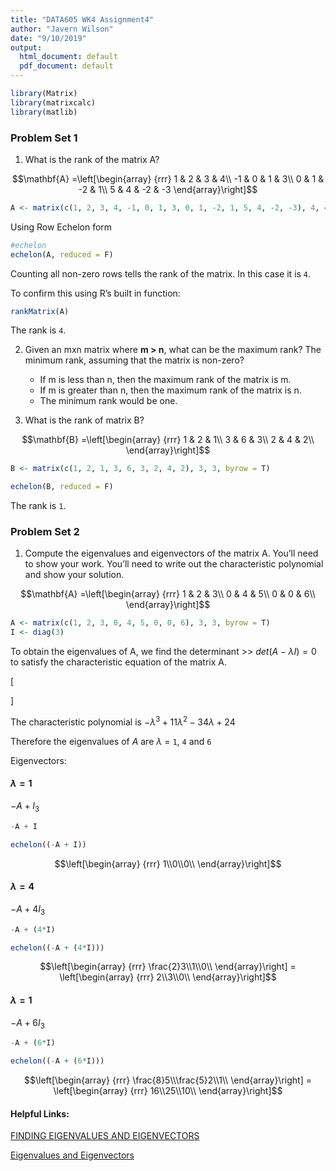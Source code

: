 ---
title: "DATA605 WK4 Assignment4"
author: "Javern Wilson"
date: "9/10/2019"
output:
  html_document: default
  pdf_document: default
---


```{r message=TRUE, warning=TRUE}
library(Matrix)
library(matrixcalc)
library(matlib)
```


### Problem Set 1

1. What is the rank of the matrix A? 

$$\mathbf{A} =\left[\begin{array}
{rrr}
1 & 2 & 3 & 4\\
-1 & 0 & 1 & 3\\
0 & 1 & -2 & 1\\
5 & 4 & -2 & -3
\end{array}\right]$$

```{r}

A <- matrix(c(1, 2, 3, 4, -1, 0, 1, 3, 0, 1, -2, 1, 5, 4, -2, -3), 4, 4, byrow = T)

```

Using Row Echelon form
```{r}
#echelon
echelon(A, reduced = F)
```
Counting all non-zero rows tells the rank of the matrix. In this case it is `4`.

To confirm this using R's built in function:
```{r}
rankMatrix(A)
```
The rank is `4`.


2. Given an mxn matrix where **m > n**, what can be the maximum rank? The minimum rank, assuming that the matrix is non-zero? 

    - If m is less than n, then the maximum rank of the matrix is m.
    - If m is greater than n, then the maximum rank of the matrix is n.
    - The minimum rank would be one.
    

3. What is the rank of matrix B?

  
$$\mathbf{B} =\left[\begin{array}
{rrr}
1 & 2 & 1\\
3 & 6 & 3\\
2 & 4 & 2\\
\end{array}\right]$$

```{r}
B <- matrix(c(1, 2, 1, 3, 6, 3, 2, 4, 2), 3, 3, byrow = T)

```


```{r}
echelon(B, reduced = F)

```
The rank is `1`.



### Problem Set 2

1. Compute the eigenvalues and eigenvectors of the matrix A. You’ll need to show your work. You’ll need to write out the characteristic polynomial and show your solution.

  
$$\mathbf{A} =\left[\begin{array}
{rrr}
1 & 2 & 3\\
0 & 4 & 5\\
0 & 0 & 6\\
\end{array}\right]$$

```{r}
A <- matrix(c(1, 2, 3, 0, 4, 5, 0, 0, 6), 3, 3, byrow = T)
I <- diag(3)
```

To obtain the eigenvalues of A, we find the determinant >> $det(A - \lambda I) = 0$ to satisfy the characteristic equation of the matrix A.

  
\[\begin{aligned} \mathbf{A - \lambda I} &=\left[\begin{array}
{rrr}
1 & 2 & 3\\
0 & 4 & 5\\
0 & 0 & 6\\
\end{array}\right] -   
\left[\begin{array}
{rrr}
\lambda & 0 & 0\\
0 & \lambda & 0\\
0 & 0 & \lambda\\
\end{array}\right]  
=\left[\begin{array}
{rrr}
1 - \lambda & 2 & 3\\
0 & 4 - \lambda & 5\\
0 & 0 & 6 - \lambda\\
\end{array}\right]\\ \\ \\

\mathbf{det(A - \lambda I)} &= (1- \lambda) \begin{vmatrix}
4 - \lambda & 5\\
0 & 6 - \lambda
\end{vmatrix} - (2)\begin{vmatrix}
0 & 5\\
0 & 6 - \lambda
\end{vmatrix} +(3)\begin{vmatrix} 0 & 4 - \lambda\\
0 & 0
\end{vmatrix}\\ \\
&= (1 - \lambda)\begin{vmatrix}(4 - \lambda)(6-\lambda) - (0)(5)\end{vmatrix} - (2) \begin{vmatrix}(0)(6- \lambda) - (0)(5)\end{vmatrix} + (3) \begin{vmatrix}(0)(0)- (0)(4- \lambda)\end{vmatrix}\\ \\
&= (1 - \lambda)(4 - \lambda)(6-\lambda) - 0 + 0\\ \\
&= (1 - \lambda)(4 - \lambda)(6-\lambda)\end{aligned}\]

The characteristic polynomial is $-\lambda^3 + 11 \lambda^2 - 34\lambda + 24$

Therefore the eigenvalues of $A$ are $\lambda$ = `1`, `4` and `6`


Eigenvectors:

#### $\lambda = 1$

$-A + I_3$


```{r}
-A + I

```

```{r}
echelon((-A + I))
```

$$\left[\begin{array}
{rrr}
1\\0\\0\\
\end{array}\right]$$


#### $\lambda = 4$

$-A + 4I_3$

```{r}
-A + (4*I)
```


```{r}
echelon((-A + (4*I)))
```


$$\left[\begin{array}
{rrr}
\frac{2}3\\1\\0\\
\end{array}\right] = \left[\begin{array}
{rrr}
2\\3\\0\\
\end{array}\right]$$


#### $\lambda = 1$

$-A + 6I_3$

```{r}

-A + (6*I)

```

```{r}
echelon((-A + (6*I)))
```


$$\left[\begin{array}
{rrr}
\frac{8}5\\\frac{5}2\\1\\
\end{array}\right] = \left[\begin{array}
{rrr}
16\\25\\10\\
\end{array}\right]$$


#### Helpful Links:

[FINDING EIGENVALUES AND EIGENVECTORS](https://www.scss.tcd.ie/~dahyotr/CS1BA1/SolutionEigen.pdf)

[Eigenvalues and Eigenvectors](https://lpsa.swarthmore.edu/MtrxVibe/EigMat/MatrixEigen.html)